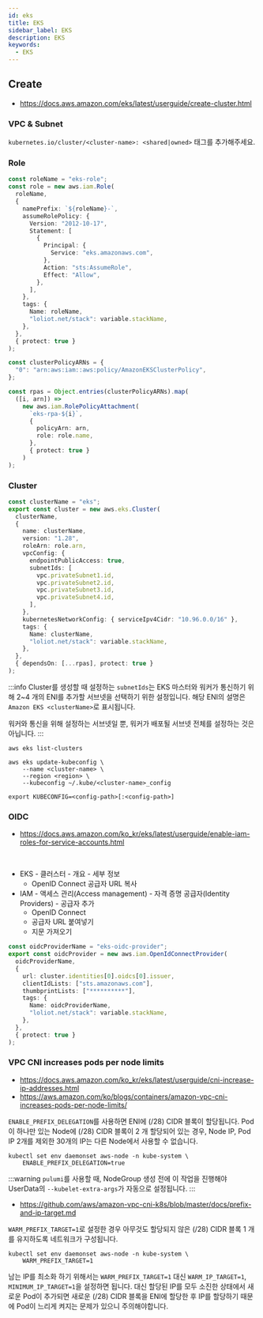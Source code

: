 ```yaml
---
id: eks
title: EKS
sidebar_label: EKS
description: EKS
keywords:
  - EKS
---
```


## Create

- https://docs.aws.amazon.com/eks/latest/userguide/create-cluster.html

### VPC & Subnet

`kubernetes.io/cluster/<cluster-name>: <shared|owned>` 태그를 추가해주세요.

### Role

```typescript
const roleName = "eks-role";
const role = new aws.iam.Role(
  roleName,
  {
    namePrefix: `${roleName}-`,
    assumeRolePolicy: {
      Version: "2012-10-17",
      Statement: [
        {
          Principal: {
            Service: "eks.amazonaws.com",
          },
          Action: "sts:AssumeRole",
          Effect: "Allow",
        },
      ],
    },
    tags: {
      Name: roleName,
      "loliot.net/stack": variable.stackName,
    },
  },
  { protect: true }
);

const clusterPolicyARNs = {
  "0": "arn:aws:iam::aws:policy/AmazonEKSClusterPolicy",
};

const rpas = Object.entries(clusterPolicyARNs).map(
  ([i, arn]) =>
    new aws.iam.RolePolicyAttachment(
      `eks-rpa-${i}`,
      {
        policyArn: arn,
        role: role.name,
      },
      { protect: true }
    )
);
```

### Cluster

```typescript
const clusterName = "eks";
export const cluster = new aws.eks.Cluster(
  clusterName,
  {
    name: clusterName,
    version: "1.28",
    roleArn: role.arn,
    vpcConfig: {
      endpointPublicAccess: true,
      subnetIds: [
        vpc.privateSubnet1.id,
        vpc.privateSubnet2.id,
        vpc.privateSubnet3.id,
        vpc.privateSubnet4.id,
      ],
    },
    kubernetesNetworkConfig: { serviceIpv4Cidr: "10.96.0.0/16" },
    tags: {
      Name: clusterName,
      "loliot.net/stack": variable.stackName,
    },
  },
  { dependsOn: [...rpas], protect: true }
);
```

:::info
Cluster를 생성할 때 설정하는 `subnetIds`는 EKS 마스터와 워커가 통신하기 위해 2~4 개의 ENI를 추가할 서브넷을 선택하기 위한 설정입니다. 해당 ENI의 설명은 `Amazon EKS <clusterName>`로 표시됩니다.

워커와 통신을 위해 설정하는 서브넷일 뿐, 워커가 배포될 서브넷 전체를 설정하는 것은 아닙니다.
:::

```shell
aws eks list-clusters
```

```shell
aws eks update-kubeconfig \
    --name <cluster-name> \
    --region <region> \
    --kubeconfig ~/.kube/<cluster-name>_config
```

```shell
export KUBECONFIG=<config-path>[:<config-path>]
```

### OIDC

- https://docs.aws.amazon.com/ko_kr/eks/latest/userguide/enable-iam-roles-for-service-accounts.html

<br />

- EKS - 클러스터 - 개요 - 세부 정보
  - OpenID Connect 공급자 URL 복사
- IAM - 액세스 관리(Access management) - 자격 증명 공급자(Identity Providers) - 공급자 추가
  - OpenID Connect
  - 공급자 URL 붙여넣기
  - 지문 가져오기

```typescript
const oidcProviderName = "eks-oidc-provider";
export const oidcProvider = new aws.iam.OpenIdConnectProvider(
  oidcProviderName,
  {
    url: cluster.identities[0].oidcs[0].issuer,
    clientIdLists: ["sts.amazonaws.com"],
    thumbprintLists: ["**********"],
    tags: {
      Name: oidcProviderName,
      "loliot.net/stack": variable.stackName,
    },
  },
  { protect: true }
);
```

### VPC CNI increases pods per node limits

- https://docs.aws.amazon.com/ko_kr/eks/latest/userguide/cni-increase-ip-addresses.html
- https://aws.amazon.com/ko/blogs/containers/amazon-vpc-cni-increases-pods-per-node-limits/

`ENABLE_PREFIX_DELEGATION`를 사용하면 ENI에 (/28) CIDR 블록이 할당됩니다. Pod이 하나만 있는 Node에 (/28) CIDR 블록이 2 개 할당되어 있는 경우, Node IP, Pod IP 2개를 제외한 30개의 IP는 다른 Node에서 사용할 수 없습니다.

```shell
kubectl set env daemonset aws-node -n kube-system \
    ENABLE_PREFIX_DELEGATION=true
```

:::warning
`pulumi`를 사용할 때, NodeGroup 생성 전에 이 작업을 진행해야 UserData의 `--kubelet-extra-args`가 자동으로 설정됩니다.
:::

- https://github.com/aws/amazon-vpc-cni-k8s/blob/master/docs/prefix-and-ip-target.md

`WARM_PREFIX_TARGET=1`로 설정한 경우 아무것도 할당되지 않은 (/28) CIDR 블록 1 개를 유지하도록 네트워크가 구성됩니다.

```shell
kubectl set env daemonset aws-node -n kube-system \
    WARM_PREFIX_TARGET=1
```

남는 IP를 최소화 하기 위해서는 `WARM_PREFIX_TARGET=1` 대신 `WARM_IP_TARGET=1`, `MINIMUM_IP_TARGET=1`을 설정하면 됩니다. 대신 할당된 IP를 모두 소진한 상태에서 새로운 Pod이 추가되면 새로운 (/28) CIDR 블록을 ENI에 할당한 후 IP를 할당하기 때문에 Pod이 느리게 켜지는 문제가 있으니 주의해야합니다.

